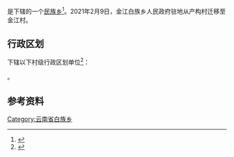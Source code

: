 {{中国乡级行政区|53/07/02/205/000
| 政府驻地 = 金江村
| 电话区号 = 888
}}

'''{{PAGENAMEBASE}}'''是{{PRC admin/fullname|53/07/02/205/000|3}}下辖的一个[[民族乡|民族乡]]<ref>{{PRC admin/ref sgc|{{PRC admin/parent|53/07/02/205/000}}}}</ref>。2021年2月9日，金江白族乡人民政府驻地从产构村迁移至金江村。

== 行政区划 ==
{{PAGENAMEBASE}}下辖以下村级行政区划单位<ref>{{PRC admin/ref sgc|53/07/02/205/000}}</ref>：

{{PRC admin/children|53/07/02/205/000}}。

== 参考资料 ==
{{reflist}}

{{PRC admin/navcat|53/07/02/205/000}}
[[Category:云南省白族乡|Category:云南省白族乡]]